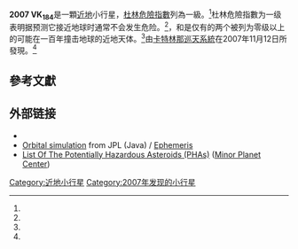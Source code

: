 {{DISPLAYTITLE:2007 VK<sub>184</sub>}}
{{Infobox Planet
 | discovery=yes
 | physical_characteristics = yes
 | bgcolour=#FFFFC0
 | name=2007 VK<sub>184</sub>
 | discovery_ref=<ref name="MPEC2007-V94"/>
 | discoverer=[[卡特林那巡天系統|卡特林那巡天系統]]（703）
 | discovered=2007年11月11日
 | alt_names=
 | mp_category=[[阿波罗型小行星|阿波罗型]]
 | orbit_ref = <ref name=jpldata/>
 | epoch=2011年8月27日<br>([[儒略日|JD]] 2455800.5)<br>（[[不确定性参数U|不确定性]]=5）<ref name=jpldata/>
 | semimajor=1.7264 [[天文单位|AU]]
 | perihelion=0.74291 AU
 | aphelion=2.7100 AU
 | eccentricity=0.56969
 | period=828.59 d (2.27 [[儒略年|yr]])
 | inclination=1.2218°
 | asc_node=253.96°
 | arg_peri=73.183°
 | mean_anomaly=264.05°
 | avg_speed=15.63 km/s
 | dimensions=~130 meters<ref name="risk"/>
 | mass=3.3x10<sup>9</sup> kg（假设）<ref name="risk"/>
 | density=
 | surface_grav=
 | escape_velocity=
 | rotation=
 | spectral_type=
 | abs_magnitude=22.002<ref name=jpldata/>
 | albedo=
 | single_temperature=}}
'''2007 VK<sub>184</sub>'''是一顆[[近地天體|近地]]小行星，[[杜林危險指數|杜林危險指數]]列為一級。<ref name=risk/>杜林危險指數为一级表明据预测它接近地球时通常不会发生危险。<ref name="Torino-scale"/>{{As of|2011|6|24}}，{{mp|2007 VK|184}}和{{mpl|2011 AG|5}}是仅有的两个被列为零级以上的可能在一百年撞击地球的近地天体。<ref name=sentry/>{{mp|2007 VK|184}}由[[卡特林那巡天系統|卡特林那巡天系統]]在2007年11月12日所發現。<ref name="MPEC2007-V94"/>

==參考文獻==
{{reflist|refs=

<ref name=jpldata>{{cite web |title =JPL Small-Body Database Browser: 2007 VK184 |url =http://ssd.jpl.nasa.gov/sbdb.cgi?sstr=2007+VK184&orb=1 |accessdate =2008-02-05 |archive-date =2016-06-03 |archive-url =https://web.archive.org/web/20160603165442/http://ssd.jpl.nasa.gov/sbdb.cgi?sstr=2007+VK184&orb=1 |dead-url =no }}</ref>

<ref name="risk">{{cite web |title=2007 VK184 Earth Impact Risk Summary |publisher=NASA/JPL Near-Earth Object Program Office |url=http://neo.jpl.nasa.gov/risk/2007vk184.html |accessdate=2009-10-04 |archiveurl=https://web.archive.org/web/20091031223316/http://neo.jpl.nasa.gov/risk/2007vk184.html |archivedate=2009-10-31 |deadurl=yes }}</ref>

<ref name="MPEC2007-V94">{{cite web |title=MPEC 2007-V94 : 2007 VK184 |publisher=IAU Minor Planet Center |date=2007-11-13 |url=http://www.minorplanetcenter.org/mpec/K07/K07V94.html |accessdate=2010-10-27 |archive-date=2017-10-28 |archive-url=https://web.archive.org/web/20171028042237/http://www.minorplanetcenter.org/mpec/K07/K07V94.html |dead-url=no }}</ref>

<ref name="Torino-scale">{{cite web
  |date=2005-04-13
  |title=The Torino Impact Hazard Scale
  |publisher=NASA/JPL Near-Earth Object Program Office
  |url=http://neo.jpl.nasa.gov/torino_scale1.html
  |accessdate=2011-11-05
  |archive-date=2017-01-20
  |archive-url=https://web.archive.org/web/20170120055200/http://neo.jpl.nasa.gov/torino_scale1.html
  |dead-url=no
  }}</ref>

<ref name=sentry>{{cite web |url=http://neo.jpl.nasa.gov/risk/ |title=Current Impact Risks |accessdate=2009-06-18 |work=Near Earth Object Program |publisher=NASA |date=2009-01-28 |archiveurl=https://web.archive.org/web/20090618033745/http://neo.jpl.nasa.gov/risk/ |archivedate=2009-06-18 |deadurl=yes }}</ref>

}}

== 外部链接 ==
* {{JPL Small Body}}
* [http://ssd.jpl.nasa.gov/sbdb.cgi?sstr=2007VK184;orb=1 Orbital simulation]{{Wayback|url=http://ssd.jpl.nasa.gov/sbdb.cgi?sstr=2007VK184;orb=1 |date=20190821190808 }} from JPL (Java) / [http://ssd.jpl.nasa.gov/horizons.cgi?find_body=1&body_group=sb&sstr=2007VK184 Ephemeris]{{Wayback|url=http://ssd.jpl.nasa.gov/horizons.cgi?find_body=1&body_group=sb&sstr=2007VK184 |date=20160303194947 }}
* [http://www.minorplanetcenter.org/iau/lists/Dangerous.html List Of The Potentially Hazardous Asteroids (PHAs)]{{Wayback|url=http://www.minorplanetcenter.org/iau/lists/Dangerous.html |date=20170630133553 }} ([[Minor_Planet_Center|Minor Planet Center]])

[[Category:近地小行星|Category:近地小行星]]
[[Category:2007年发现的小行星|Category:2007年发现的小行星]]
